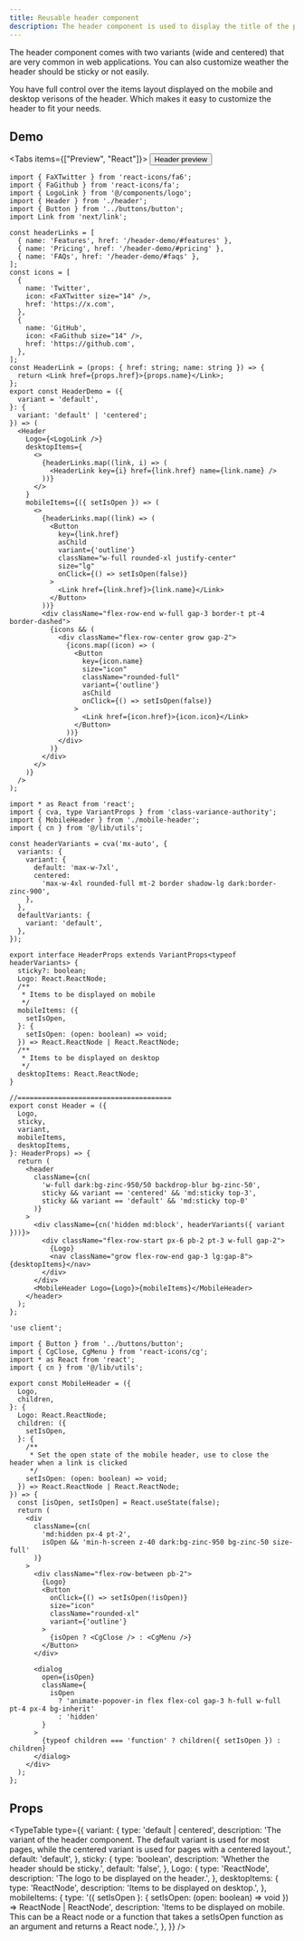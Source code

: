 ```yaml
---
title: Reusable header component
description: The header component is used to display the title of the page and the navigation links.
---
```



The header component comes with two variants (wide and centered) that are very common in web applications. You can also customize weather the header should be sticky or not easily.

You have full control over the items layout displayed on the mobile and desktop verisons of the header. Which makes it easy to customize the header to fit your needs.

## Demo

<Tabs items={["Preview", "React"]}>
  <Tab value="Preview" className="pt-4 flex-row-center">
  <Button asChild>
    <Link href="/header-demo">Header preview</Link>
  </Button>
  </Tab>
  <Tab value="React">

```tsx title="Usage.tsx"
import { FaXTwitter } from 'react-icons/fa6';
import { FaGithub } from 'react-icons/fa';
import { LogoLink } from '@/components/logo';
import { Header } from './header';
import { Button } from '../buttons/button';
import Link from 'next/link';

const headerLinks = [
  { name: 'Features', href: '/header-demo/#features' },
  { name: 'Pricing', href: '/header-demo/#pricing' },
  { name: 'FAQs', href: '/header-demo/#faqs' },
];
const icons = [
  {
    name: 'Twitter',
    icon: <FaXTwitter size="14" />,
    href: 'https://x.com',
  },
  {
    name: 'GitHub',
    icon: <FaGithub size="14" />,
    href: 'https://github.com',
  },
];
const HeaderLink = (props: { href: string; name: string }) => {
  return <Link href={props.href}>{props.name}</Link>;
};
export const HeaderDemo = ({
  variant = 'default',
}: {
  variant: 'default' | 'centered';
}) => (
  <Header
    Logo={<LogoLink />}
    desktopItems={
      <>
        {headerLinks.map((link, i) => (
          <HeaderLink key={i} href={link.href} name={link.name} />
        ))}
      </>
    }
    mobileItems={({ setIsOpen }) => (
      <>
        {headerLinks.map((link) => (
          <Button
            key={link.href}
            asChild
            variant={'outline'}
            className="w-full rounded-xl justify-center"
            size="lg"
            onClick={() => setIsOpen(false)}
          >
            <Link href={link.href}>{link.name}</Link>
          </Button>
        ))}
        <div className="flex-row-end w-full gap-3 border-t pt-4 border-dashed">
          {icons && (
            <div className="flex-row-center grow gap-2">
              {icons.map((icon) => (
                <Button
                  key={icon.name}
                  size="icon"
                  className="rounded-full"
                  variant={'outline'}
                  asChild
                  onClick={() => setIsOpen(false)}
                >
                  <Link href={icon.href}>{icon.icon}</Link>
                </Button>
              ))}
            </div>
          )}
        </div>
      </>
    )}
  />
);
```

```tsx title="header.tsx"
import * as React from 'react';
import { cva, type VariantProps } from 'class-variance-authority';
import { MobileHeader } from './mobile-header';
import { cn } from '@/lib/utils';

const headerVariants = cva('mx-auto', {
  variants: {
    variant: {
      default: 'max-w-7xl',
      centered:
        'max-w-4xl rounded-full mt-2 border shadow-lg dark:border-zinc-900',
    },
  },
  defaultVariants: {
    variant: 'default',
  },
});

export interface HeaderProps extends VariantProps<typeof headerVariants> {
  sticky?: boolean;
  Logo: React.ReactNode;
  /**
   * Items to be displayed on mobile
   */
  mobileItems: ({
    setIsOpen,
  }: {
    setIsOpen: (open: boolean) => void;
  }) => React.ReactNode | React.ReactNode;
  /**
   * Items to be displayed on desktop
   */
  desktopItems: React.ReactNode;
}

//======================================
export const Header = ({
  Logo,
  sticky,
  variant,
  mobileItems,
  desktopItems,
}: HeaderProps) => {
  return (
    <header
      className={cn(
        'w-full dark:bg-zinc-950/50 backdrop-blur bg-zinc-50',
        sticky && variant == 'centered' && 'md:sticky top-3',
        sticky && variant == 'default' && 'md:sticky top-0'
      )}
    >
      <div className={cn('hidden md:block', headerVariants({ variant }))}>
        <div className="flex-row-start px-6 pb-2 pt-3 w-full gap-2">
          {Logo}
          <nav className="grow flex-row-end gap-3 lg:gap-8">{desktopItems}</nav>
        </div>
      </div>
      <MobileHeader Logo={Logo}>{mobileItems}</MobileHeader>
    </header>
  );
};
```

```tsx title="moible-header.tsx"
'use client';

import { Button } from '../buttons/button';
import { CgClose, CgMenu } from 'react-icons/cg';
import * as React from 'react';
import { cn } from '@/lib/utils';

export const MobileHeader = ({
  Logo,
  children,
}: {
  Logo: React.ReactNode;
  children: ({
    setIsOpen,
  }: {
    /**
     * Set the open state of the mobile header, use to close the header when a link is clicked
     */
    setIsOpen: (open: boolean) => void;
  }) => React.ReactNode | React.ReactNode;
}) => {
  const [isOpen, setIsOpen] = React.useState(false);
  return (
    <div
      className={cn(
        'md:hidden px-4 pt-2',
        isOpen && 'min-h-screen z-40 dark:bg-zinc-950 bg-zinc-50 size-full'
      )}
    >
      <div className="flex-row-between pb-2">
        {Logo}
        <Button
          onClick={() => setIsOpen(!isOpen)}
          size="icon"
          className="rounded-xl"
          variant={'outline'}
        >
          {isOpen ? <CgClose /> : <CgMenu />}
        </Button>
      </div>

      <dialog
        open={isOpen}
        className={
          isOpen
            ? 'animate-popover-in flex flex-col gap-3 h-full w-full pt-4 px-4 bg-inherit'
            : 'hidden'
        }
      >
        {typeof children === 'function' ? children({ setIsOpen }) : children}
      </dialog>
    </div>
  );
};
```

</Tab>
</Tabs>

## Props

<TypeTable
  type={{
    variant: {
      type: 'default | centered',
      description:
        'The variant of the header component. The default variant is used for most pages, while the centered variant is used for pages with a centered layout.',
      default: 'default',
    },
    sticky: {
      type: 'boolean',
      description: 'Whether the header should be sticky.',
      default: 'false',
    },
    Logo: {
      type: 'ReactNode',
      description: 'The logo to be displayed on the header.',
    },
    desktopItems: {
      type: 'ReactNode',
      description: 'Items to be displayed on desktop.',
    },
    mobileItems: {
      type: '({ setIsOpen }: { setIsOpen: (open: boolean) => void }) => ReactNode | ReactNode',
      description:
        'Items to be displayed on mobile. This can be a React node or a function that takes a setIsOpen function as an argument and returns a React node.',
    },
  }}
/>
